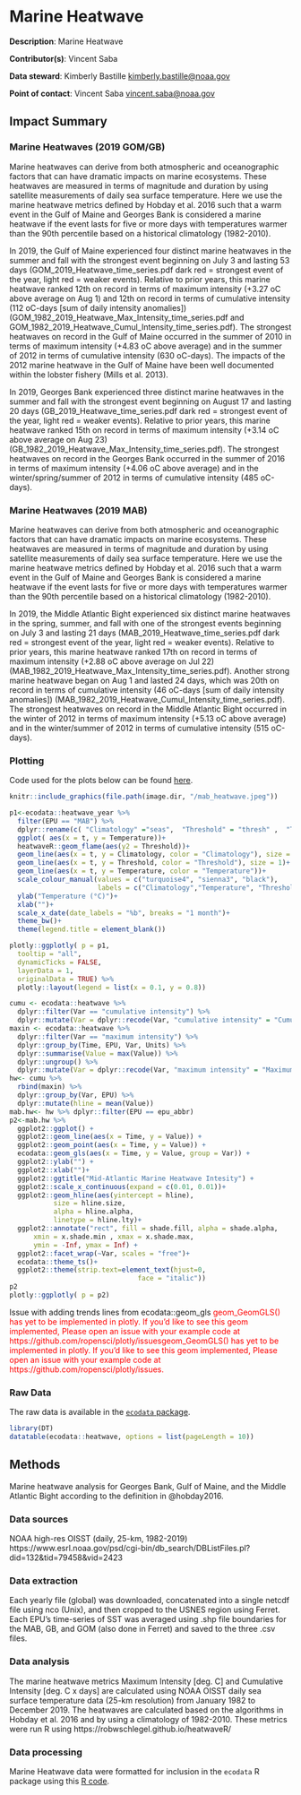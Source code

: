 # Marine Heatwave

**Description**: Marine Heatwave

**Contributor(s)**: Vincent Saba
  
**Data steward**: Kimberly Bastille <kimberly.bastille@noaa.gov>
  
**Point of contact**: Vincent Saba <vincent.saba@noaa.gov>


## Impact Summary

### Marine Heatwaves (2019 GOM/GB)

Marine heatwaves can derive from both atmospheric and oceanographic factors that can have dramatic impacts on marine ecosystems.  These heatwaves are measured in terms of magnitude and duration by using satellite measurements of daily sea surface temperature.  Here we use the marine heatwave metrics defined by Hobday et al. 2016 such that a warm event in the Gulf of Maine and Georges Bank is considered a marine heatwave if the event lasts for five or more days with temperatures warmer than the 90th percentile based on a historical climatology (1982-2010).     

In 2019, the Gulf of Maine experienced four distinct marine heatwaves in the summer and fall with the strongest event beginning on July 3 and lasting 53 days (GOM_2019_Heatwave_time_series.pdf  dark red = strongest event of the year, light red = weaker events).  Relative to prior years, this marine heatwave ranked  12th on record in terms of maximum intensity (+3.27 oC above average on Aug 1) and 12th on record in terms of cumulative intensity (112 oC-days [sum of daily intensity anomalies]) (GOM_1982_2019_Heatwave_Max_Intensity_time_series.pdf and GOM_1982_2019_Heatwave_Cumul_Intensity_time_series.pdf).  The strongest heatwaves on record in the Gulf of Maine occurred in the summer of 2010 in terms of maximum intensity (+4.83 oC above average) and in the summer of 2012 in terms of cumulative intensity (630 oC-days).   The impacts of the 2012 marine heatwave in the Gulf of Maine have been well documented within the lobster fishery (Mills et al. 2013).

In 2019, Georges Bank experienced three distinct marine heatwaves in the summer and fall with the strongest event beginning on August 17 and lasting 20 days (GB_2019_Heatwave_time_series.pdf  dark red = strongest event of the year, light red = weaker events).  Relative to prior years, this marine heatwave ranked 15th on record in terms of maximum intensity (+3.14 oC above average on Aug 23)  (GB_1982_2019_Heatwave_Max_Intensity_time_series.pdf).  The strongest heatwaves on record in the Georges Bank occurred in the summer of 2016 in terms of maximum intensity (+4.06 oC above average) and in the winter/spring/summer of 2012 in terms of cumulative intensity (485 oC-days).


### Marine Heatwaves (2019 MAB)

Marine heatwaves can derive from both atmospheric and oceanographic factors that can have dramatic impacts on marine ecosystems.  These heatwaves are measured in terms of magnitude and duration by using satellite measurements of daily sea surface temperature.  Here we use the marine heatwave metrics defined by Hobday et al. 2016 such that a warm event in the Gulf of Maine and Georges Bank is considered a marine heatwave if the event lasts for five or more days with temperatures warmer than the 90th percentile based on a historical climatology (1982-2010).     

In 2019, the Middle Atlantic Bight experienced six distinct marine heatwaves in the spring, summer, and fall with one of the strongest events beginning on July 3 and lasting 21 days (MAB_2019_Heatwave_time_series.pdf  dark red = strongest event of the year, light red = weaker events).  Relative to prior years, this marine heatwave ranked 17th on record in terms of maximum intensity (+2.88 oC above average on Jul 22) (MAB_1982_2019_Heatwave_Max_Intensity_time_series.pdf).  Another strong marine heatwave began on Aug 1 and lasted 24 days, which was 20th on record in terms of cumulative intensity (46 oC-days [sum of daily intensity anomalies]) (MAB_1982_2019_Heatwave_Cumul_Intensity_time_series.pdf).  The strongest heatwaves on record in the Middle Atlantic Bight occurred in the winter of 2012 in terms of maximum intensity (+5.13 oC above average) and in the winter/summer of 2012 in terms of cumulative intensity (515 oC-days).   

### Plotting

Code used for the plots below can be found [here](https://github.com/NOAA-EDAB/ecodata/blob/master/chunk-scripts/LTL.Rmd-heatwave_mab.R).


<!-- ```{r , code = readLines("https://raw.githubusercontent.com/NOAA-EDAB/ecodata/master/chunk-scripts/LTL.Rmd-heatwave_mab.R"), eval = T, echo=F, fig.cap="Cumulative and maximum marine heatwave in the Mid-Atlantic", fig.align="center"} -->
<!-- ``` -->

```r
knitr::include_graphics(file.path(image.dir, "/mab_heatwave.jpeg"))
```

```r
p1<-ecodata::heatwave_year %>% 
  filter(EPU == "MAB") %>% 
  dplyr::rename(c( "Climatology" ="seas",  "Threshold" = "thresh" ,  "Temperature" ="temp" )) %>% 
  ggplot( aes(x = t, y = Temperature))+ 
  heatwaveR::geom_flame(aes(y2 = Threshold))+ 
  geom_line(aes(x = t, y = Climatology, color = "Climatology"), size = 1)+
  geom_line(aes(x = t, y = Threshold, color = "Threshold"), size = 1)+
  geom_line(aes(x = t, y = Temperature, color = "Temperature"))+
  scale_colour_manual(values = c("turquoise4", "sienna3", "black"),
                      labels = c("Climatology","Temperature", "Threshold"))+
  ylab("Temperature (°C)")+
  xlab("")+
  scale_x_date(date_labels = "%b", breaks = "1 month")+
  theme_bw()+
  theme(legend.title = element_blank())

plotly::ggplotly( p = p1,
  tooltip = "all",
  dynamicTicks = FALSE,
  layerData = 1,
  originalData = TRUE) %>% 
  plotly::layout(legend = list(x = 0.1, y = 0.8))

```

```r
cumu <- ecodata::heatwave %>% 
  dplyr::filter(Var == "cumulative intensity") %>% 
  dplyr::mutate(Var = dplyr::recode(Var, "cumulative intensity" = "Cumulative Intensity (degree C x days)"))
maxin <- ecodata::heatwave %>% 
  dplyr::filter(Var == "maximum intensity") %>% 
  dplyr::group_by(Time, EPU, Var, Units) %>% 
  dplyr::summarise(Value = max(Value)) %>% 
  dplyr::ungroup() %>% 
  dplyr::mutate(Var = dplyr::recode(Var, "maximum intensity" = "Maximum Intensity (degree C)"))
hw<- cumu %>%
  rbind(maxin) %>% 
  dplyr::group_by(Var, EPU) %>% 
  dplyr::mutate(hline = mean(Value))
mab.hw<- hw %>% dplyr::filter(EPU == epu_abbr)
p2<-mab.hw %>% 
  ggplot2::ggplot() +
  ggplot2::geom_line(aes(x = Time, y = Value)) +
  ggplot2::geom_point(aes(x = Time, y = Value)) +
  ecodata::geom_gls(aes(x = Time, y = Value, group = Var)) +
  ggplot2::ylab("") +
  ggplot2::xlab("")+
  ggplot2::ggtitle("Mid-Atlantic Marine Heatwave Intesity") +
  ggplot2::scale_x_continuous(expand = c(0.01, 0.01))+
  ggplot2::geom_hline(aes(yintercept = hline),
           size = hline.size,
           alpha = hline.alpha,
           linetype = hline.lty)+
  ggplot2::annotate("rect", fill = shade.fill, alpha = shade.alpha,
      xmin = x.shade.min , xmax = x.shade.max,
      ymin = -Inf, ymax = Inf) +
  ggplot2::facet_wrap(~Var, scales = "free")+
  ecodata::theme_ts()+
  ggplot2::theme(strip.text=element_text(hjust=0,
                                face = "italic"))
p2
plotly::ggplotly( p = p2)
```
 
Issue with adding trends lines from ecodata::geom_gls <span style="color: red;">geom_GeomGLS() has yet to be implemented in plotly.
  If you'd like to see this geom implemented,
  Please open an issue with your example code at
  https://github.com/ropensci/plotly/issuesgeom_GeomGLS() has yet to be implemented in plotly.
  If you'd like to see this geom implemented,
  Please open an issue with your example code at
  https://github.com/ropensci/plotly/issues. </span>
 


### Raw Data 
The raw data is available in the [`ecodata` package](https://noaa-edab.github.io/ecodata/landing_page). 

```r
library(DT)
datatable(ecodata::heatwave, options = list(pageLength = 10))
```


## Methods
Marine heatwave analysis for Georges Bank, Gulf of Maine, and the Middle Atlantic Bight according to the definition in @hobday2016.  

### Data sources
NOAA high-res OISST (daily, 25-km, 1982-2019)   https://www.esrl.noaa.gov/psd/cgi-bin/db_search/DBListFiles.pl?did=132&tid=79458&vid=2423

### Data extraction 
Each yearly file (global) was downloaded, concatenated into a single netcdf file using nco (Unix), and then cropped to the USNES region using Ferret.  Each EPU's time-series of SST was averaged using .shp file boundaries for the MAB, GB, and GOM (also done in Ferret) and saved to the three .csv files.

### Data analysis
The marine heatwave metrics Maximum Intensity [deg. C] and Cumulative Intensity [deg. C x days] are calculated using NOAA OISST daily sea surface temperature data (25-km resolution) from January 1982 to December 2019.  The heatwaves are calculated based on the algorithms in Hobday et al. 2016 and by using a climatology of 1982-2010.  These metrics were run R using https://robwschlegel.github.io/heatwaveR/

### Data processing 
Marine Heatwave data were formatted for inclusion in the `ecodata` R package using this [R code](https://github.com/NOAA-EDAB/ecodata/blob/master/data-raw/get_heatwave.R).


